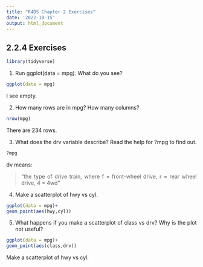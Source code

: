 ```yaml
---
title: "R4DS Chapter 2 Exercises"
date: '2022-10-15'
output: html_document
---
```


## 2.2.4 Exercises

```r
library(tidyverse)
```

1. Run ggplot(data = mpg). What do you see?


```r
ggplot(data = mpg)
```

I see empty.

2. How many rows are in mpg? How many columns?

```r
nrow(mpg)
```

There are 234 rows.

3. What does the drv variable describe? Read the help for ?mpg to find out.

```r
?mpg
```

dv means:

> "the type of drive train, where f = front-wheel drive, r = rear wheel drive, 4 = 4wd"


4. Make a scatterplot of hwy vs cyl.


```r
ggplot(data = mpg)+
geom_point(aes(hwy,cyl))
```


5. What happens if you make a scatterplot of class vs drv? Why is the plot not useful?

```r
ggplot(data = mpg)+
geom_point(aes(class,drv))
```


<style>
body {
text-align: justify}
</style>

Make a scatterplot of hwy vs cyl.

